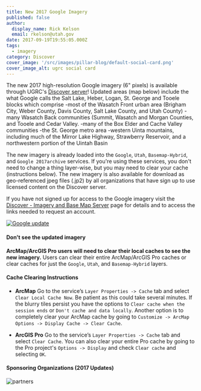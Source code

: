 ```yaml
---
title: New 2017 Google Imagery
published: false
author:
  display_name: Rick Kelson
  email: rkelson@utah.gov
date: 2017-09-19T19:55:05.000Z
tags:
  - imagery
category: Discover
cover_image: '/src/images/pillar-blog/default-social-card.png'
cover_image_alt: ugrc social card
---
```



The new 2017 high-resolution Google imagery (6" pixels) is available through UGRC's [Discover server](/products/discover)! Updated areas (map below) include the what Google calls the Salt Lake, Heber, Logan, St. George and Tooele blocks which comprise
-most of the Wasatch Front urban area (Brigham City, Weber County, Davis County, Salt Lake County, and Utah County)
-many Wasatch Back communities (Summit, Wasatch and Morgan Counties, and Tooele and Cedar Valley.
-many of the Box Elder and Cache Valley communities
-the St. George metro area
-western Uinta mountains, including much of the Mirror Lake Highway, Strawberry Reservoir, and a northwestern portion of the Uintah Basin

The new imagery is already loaded into the `Google`, `Utah`, `Basemap-Hybrid`, and `Google 2017archive` services. If you're using these services, you don't need to change a thing layer-wise, but you may need to clear your cache (instructions below). The new imagery is also available for download as geo-referenced jpeg files (.jp2) by all organizations that have sign up to use licensed content on the Discover server.

If you have not signed up for access to the Google imagery visit the [Discover - Imagery and Base Map Server](/products/discover) page for details and to access the links needed to request an account.

[![Google update](/images/404.png '2017 Google Imagery updates - click for larger image')](/images/404.png)

<Contacts subject={frontmatter.title} contactKey="google_imagery" />

#### Don't see the updated imagery

**ArcMap/ArcGIS Pro users will need to clear their local caches to see the new imagery.** Users can clear their entire ArcMap/ArcGIS Pro caches or clear caches for just the `Google`, `Utah`, and `Basemap-Hybrid` layers.

#### Cache Clearing Instructions

- **ArcMap** Go to the service’s `Layer Properties -> Cache` tab and select `Clear Local Cache Now`. Be patient as this could take several minutes. If the blurry tiles persist you have the options to `Clear cache when the session ends` or `Don't cache and data locally`. Another option is to completely clear your ArcMap cache by going to `Customize -> ArcMap Options -> Display Cache -> Clear Cache`.

- **ArcGIS Pro** Go to the service’s `Layer Properties -> Cache` tab and select `Clear Cache`. You can also clear your entire Pro cache by going to the Pro project's `Options -> Display` and check `Clear cache` and selecting `OK`.

#### Sponsoring Organizations (2017 Updates)

![partners](/images/404.png)
